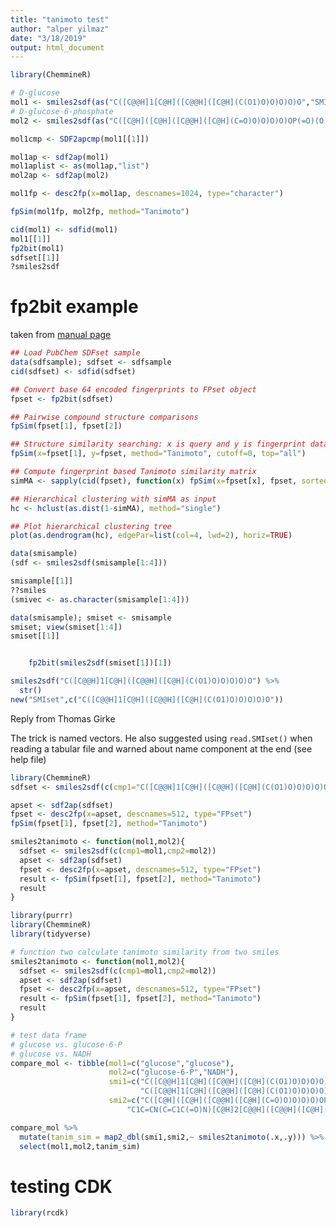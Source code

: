 ```yaml
---
title: "tanimoto test"
author: "alper yilmaz"
date: "3/18/2019"
output: html_document
---
```


```r
library(ChemmineR)
```

```r
# D-glucose
mol1 <- smiles2sdf(as("C([C@@H]1[C@H]([C@@H]([C@H](C(O1)O)O)O)O)O","SMIset"))
# D-glucose-6-phosphate
mol2 <- smiles2sdf(as("C([C@H]([C@H]([C@@H]([C@H](C=O)O)O)O)O)OP(=O)(O)O","SMIset"))

mol1cmp <- SDF2apcmp(mol1[[1]])

mol1ap <- sdf2ap(mol1)
mol1aplist <- as(mol1ap,"list")
mol2ap <- sdf2ap(mol2)

mol1fp <- desc2fp(x=mol1ap, descnames=1024, type="character")

```



```r
fpSim(mol1fp, mol2fp, method="Tanimoto")
```


```r
cid(mol1) <- sdfid(mol1)
mol1[[1]]
fp2bit(mol1)
sdfset[[1]]
?smiles2sdf
```

# fp2bit example

taken from [manual page](https://rdrr.io/bioc/ChemmineR/man/fp2bit.html)

```r
## Load PubChem SDFset sample
data(sdfsample); sdfset <- sdfsample
cid(sdfset) <- sdfid(sdfset)

## Convert base 64 encoded fingerprints to FPset object
fpset <- fp2bit(sdfset)

## Pairwise compound structure comparisons
fpSim(fpset[1], fpset[2]) 

## Structure similarity searching: x is query and y is fingerprint database
fpSim(x=fpset[1], y=fpset, method="Tanimoto", cutoff=0, top="all") 

## Compute fingerprint based Tanimoto similarity matrix 
simMA <- sapply(cid(fpset), function(x) fpSim(x=fpset[x], fpset, sorted=FALSE)) 

## Hierarchical clustering with simMA as input
hc <- hclust(as.dist(1-simMA), method="single")

## Plot hierarchical clustering tree
plot(as.dendrogram(hc), edgePar=list(col=4, lwd=2), horiz=TRUE)
```

```r
data(smisample)
(sdf <- smiles2sdf(smisample[1:4]))
```

```r
smisample[[1]]
??smiles
(smivec <- as.character(smisample[1:4]))
```

```r
data(smisample); smiset <- smisample
smiset; view(smiset[1:4])
smiset[[1]]


    fp2bit(smiles2sdf(smiset[1])[1])

smiles2sdf("C([C@@H]1[C@H]([C@@H]([C@H](C(O1)O)O)O)O)O") %>% 
  str()
new("SMIset",c("C([C@@H]1[C@H]([C@@H]([C@H](C(O1)O)O)O)O)O"))
```

Reply from Thomas Girke

The trick is named vectors. He also suggested using `read.SMIset()` when reading a tabular file and warned about name component at the end (see help file)

```r
library(ChemmineR)    
sdfset <- smiles2sdf(c(cmp1="C([C@@H]1[C@H]([C@@H]([C@H](C(O1)O)O)O)O)O",cmp2="C([C@H]([C@H]([C@@H]([C@H](C=O)O)O)O)O)OP(=O)(O)O"))                                                 

apset <- sdf2ap(sdfset)
fpset <- desc2fp(x=apset, descnames=512, type="FPset")  
fpSim(fpset[1], fpset[2], method="Tanimoto")  
```

```r
smiles2tanimoto <- function(mol1,mol2){
  sdfset <- smiles2sdf(c(cmp1=mol1,cmp2=mol2))
  apset <- sdf2ap(sdfset)
  fpset <- desc2fp(x=apset, descnames=512, type="FPset")
  result <- fpSim(fpset[1], fpset[2], method="Tanimoto")
  result
}
```

```r
library(purrr)
library(ChemmineR)
library(tidyverse)

# function two calculate tanimoto similarity from two smiles
smiles2tanimoto <- function(mol1,mol2){
  sdfset <- smiles2sdf(c(cmp1=mol1,cmp2=mol2))
  apset <- sdf2ap(sdfset)
  fpset <- desc2fp(x=apset, descnames=512, type="FPset")
  result <- fpSim(fpset[1], fpset[2], method="Tanimoto")
  result
}

# test data frame
# glucose vs. glucose-6-P
# glucose vs. NADH
compare_mol <- tibble(mol1=c("glucose","glucose"),
                      mol2=c("glucose-6-P","NADH"),
                      smi1=c("C([C@@H]1[C@H]([C@@H]([C@H](C(O1)O)O)O)O)O",
                             "C([C@@H]1[C@H]([C@@H]([C@H](C(O1)O)O)O)O)O"),
                      smi2=c("C([C@H]([C@H]([C@@H]([C@H](C=O)O)O)O)O)OP(=O)(O)O",
                          "C1C=CN(C=C1C(=O)N)[C@H]2[C@@H]([C@@H]([C@H](O2)COP(=O)(O)OP(=O)(O)OC[C@@H]3[C@H]([C@H]([C@@H](O3)N4C=NC5=C4N=CN=C5N)O)O)O)O"))

compare_mol %>% 
  mutate(tanim_sim = map2_dbl(smi1,smi2,~ smiles2tanimoto(.x,.y))) %>% 
  select(mol1,mol2,tanim_sim)

```

# testing CDK

```r
library(rcdk)
```


